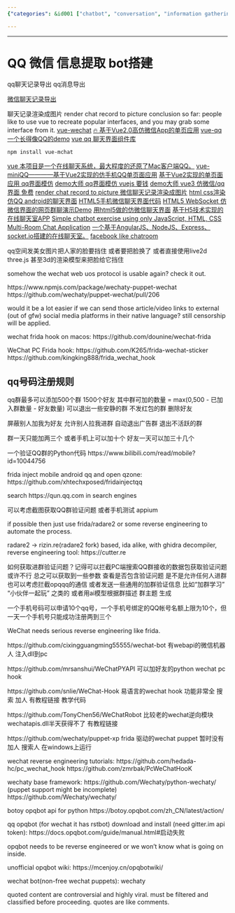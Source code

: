 ```yaml
---
{"categories": &id001 ["chatbot", "conversation", "information gathering", "pyjom", "scraping", "video generator"], "category": "Bot Development", "date": "2022-05-24 05:30:47", "description": "This article provides insights on creating QQ-style chat interfaces using Vue, and offers a list of useful GitHub repositories for WeChat API, bot development, and reverse engineering tools. It emphasizes the significance of implementing content filtering and classification to prevent any potential controversies.", "tags": *id001, "title": "QQ 微信 信息提取 bot搭建"}

---
```


------

# QQ 微信 信息提取 bot搭建

qq聊天记录导出 qq消息导出

[微信聊天记录导出](https://github.com/ppwwyyxx/wechat-dump)

聊天记录渲染成图片 render chat record to picture
conclusion so far: people like to use vue to recreate popular interfaces, and you may grab some interface from it.
[vue-wechat](https://github.com/useryangtao/vue-wechat)
[🔥 基于Vue2.0高仿微信App的单页应用](https://github.com/zhaohaodang/vue-WeChat)
[vue-qq](https://github.com/lensh/vue-qq)
[一个长得像QQ的demo](https://github.com/lensh/vue-qq)
[vue qq 聊天界面组件库](https://blog.csdn.net/weixin_45783387/article/details/121595190)
```bash
npm install vue-mchat
```
[vue 本项目是一个在线聊天系统，最大程度的还原了Mac客户端QQ。](https://github.com/likaia/chat-system)
[vue-miniQQ————基于Vue2实现的仿手机QQ单页面应用](https://github.com/jiangqizheng/vue-MiniQQ)
[基于Vue2实现的单页面应用 qq界面模仿](https://github.com/lvzhenbang/vue2-qq)
[demo大师 qq界面模仿 vuejs 要钱](http://www.demodashi.com/demo/12539.html)
[demo大师 vue3 仿微信/qq界面 免费](http://www.demodashi.com/demo/17893.html)
[render chat record to picture 微信聊天记录渲染成图片](https://github.com/ppwwyyxx/wechat-dump/blob/master/dump-html.py)
[html css渲染](https://blog.csdn.net/weixin_42298415/article/details/117871213)
[仿QQ android的聊天界面](https://github.com/zb-tjw/imooc_tuling)
[HTML5手机微信聊天界面代码](https://blog.csdn.net/weixin_30745553/article/details/98240195)
[HTML5 WebSocket 仿微信界面的网页群聊演示Demo](https://gitee.com/ydq/WebChat?_from=gitee_search)
[用html5做的仿微信聊天界面](https://gitee.com/qjx378/wxchat?_from=gitee_search)
[基于H5技术实现的在线聊天室APP](https://github.com/helpcode/chat-room)
[Simple chatbot exercise using only JavaScript, HTML, CSS](https://github.com/sylviapap/chatbot)
[Multi-Room Chat Application](https://github.com/uditalias/chat-nodejs)
[一个基于AngularJS、NodeJS、Express、socket.io搭建的在线聊天室。](https://github.com/sheila1227/ChatRoom-AngularJS)
[facebook like chatroom](https://github.com/shaadomanthra/facebook-like-chat)

qq空间发美女图片把人家的脸要挡住 或者要把脸换了 或者直接使用live2d three.js 甚至3d的渲染模型来把脸给它挡住

somehow the wechat web uos protocol is usable again? check it out.

https://www.npmjs.com/package/wechaty-puppet-wechat
https://github.com/wechaty/puppet-wechat/pull/206

would it be a lot easier if we can send those article/video links to external (out of gfw) social media platforms in their native language? still censorship will be applied.

wechat frida hook on macos:
https://github.com/dounine/wechat-frida

WeChat PC Frida hook:
https://github.com/K265/frida-wechat-sticker
https://github.com/kingking888/frida_wechat_hook

## qq号码注册规则

qq群最多可以添加500个群 1500个好友 其中群可加的数量 = max(0,500 - 已加入群数量 - 好友数量)
可以退出一些安静的群 不发红包的群 删除好友

屏蔽别人加我为好友 允许别人拉我进群 自动退出广告群 退出不活跃的群

群一天只能加两三个 或者手机上可以加十个
好友一天可以加三十几个

一个验证QQ群的Python代码
https://www.bilibili.com/read/mobile?id=10044756

frida inject mobile android qq and open qzone:
https://github.com/xhtechxposed/fridainjectqq

search https://qun.qq.com in search engines

可以考虑截图获取QQ群验证问题 或者手机测试 appium

if possible then just use frida/radare2 or some reverse engineering to automate the process.

radare2 -> rizin.re(radare2 fork) based, ida alike, with ghidra decompiler, reverse engineering tool:
https://cutter.re

如何获取进群验证问题？记得可以拦截PC端搜索QQ群接收的数据包获取验证问题 或许不行 总之可以获取到一些参数 查看是否包含验证问题 是不是允许任何人进群 也可以考虑拦截opqqq的通信 或者发送一些通用的加群验证信息 比如“加群学习” “小伙伴一起玩” 之类的 或者用ai模型根据群描述 群主题 生成

一个手机号码可以申请10个qq号，一个手机号绑定的QQ帐号名额上限为10个，但一天一个手机号只能成功注册两到三个

WeChat needs serious reverse engineering like frida.

https://github.com/cixingguangming55555/wechat-bot
有webapi的微信机器人 注入dll到pc

https://github.com/mrsanshui/WeChatPYAPI
可以加好友的python wechat pc hook

https://github.com/snlie/WeChat-Hook
易语言的wechat hook 功能非常全 搜索 加人 有教程链接 教学代码

https://github.com/TonyChen56/WeChatRobot
比较老的wechat逆向模块 wechatapis.dll半天获得不了 有教程链接

https://github.com/wechaty/puppet-xp
frida 驱动的wechat puppet 暂时没有加人 搜索人 在windows上运行

wechat reverse engineering tutorials:
https://github.com/hedada-hc/pc_wechat_hook
https://github.com/zmrbak/PcWeChatHooK

wechaty base framework:
https://github.com/Wechaty/python-wechaty/ (puppet support might be incomplete)
https://github.com/Wechaty/wechaty/

botoy opqbot api for python
https://botoy.opqbot.com/zh_CN/latest/action/

qq opqbot (for wechat it has rstbot) download and install (need gitter.im api token):
https://docs.opqbot.com/guide/manual.html#启动失败

opqbot needs to be reverse engineered or we won't know what is going on inside.

unofficial opqbot wiki:
https://mcenjoy.cn/opqbotwiki/

wechat bot(non-free wechat puppets):
wechaty

quoted content are controversial and highly viral. must be filtered and classified before proceeding.
quotes are like comments.

